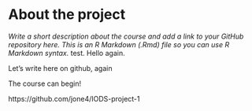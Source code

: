 
# About the project

*Write a short description about the course and add a link to your GitHub repository here. This is an R Markdown (.Rmd) file so you can use R Markdown syntax.*
test.
Hello again.

Let's write here on github, again

The course can begin!

https://github.com/jone4/IODS-project-1
```r


```

